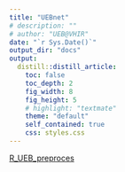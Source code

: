 ```yaml
---
title: "UEBnet"
# description: ""
# author: "UEB@VHIR"
date: "`r Sys.Date()`"
output_dir: "docs"
output:
  distill::distill_article:
    toc: false
    toc_depth: 2
    fig_width: 8
    fig_height: 5
    # highlight: "textmate"
    theme: "default"
    self_contained: true
    css: styles.css
---
```



<head>
  <script type="text/javascript">
    var password = "MainHead"; // Cambia 'miContraseña' por la contraseña que prefieras
    var pass = prompt("Introduce la contraseña:");
    if (pass != password) {
      window.location = "about:blank"; // Si la contraseña es incorrecta, redirige a una página en blanco
    }
  </script>
</head>


[R_UEB_preproces](https://www.dropbox.com/scl/fi/p89esko25eppw6aks6f1x/R_UEB_preproces.html?rlkey=7merhl607w1k911c8il6lscxm&st=brkecwky&dl=0)
